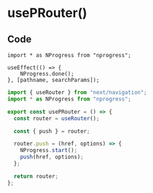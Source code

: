 # usePRouter()

## Code

```layout.tsx
import * as NProgress from "nprogress";

useEffect(() => {
    NProgress.done();
}, [pathname, searchParams]);
```

```usePRouter.ts
import { useRouter } from "next/navigation";
import * as NProgress from "nprogress";

export const usePRouter = () => {
  const router = useRouter();

  const { push } = router;

  router.push = (href, options) => {
    NProgress.start();
    push(href, options);
  };

  return router;
};
```
